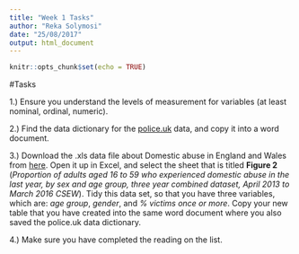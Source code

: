 ```yaml
---
title: "Week 1 Tasks"
author: "Reka Solymosi"
date: "25/08/2017"
output: html_document
---
```


```r
knitr::opts_chunk$set(echo = TRUE)
```

#Tasks


1.) Ensure you understand the levels of measurement for variables (at least nominal, ordinal, numeric). 

<!--
Qs:

The variable fear of crime is collected by asking people to respond to a question about how worried they are about becoming a victim of burglary. They can choose from the following answers: Very worried, Fairly worried, Not very worried, Not at all worried. 
This variable is
Nominal, Ordinal, Numeric


The variable trust in police is collected by asking people to respond to a question about how good of a job they believe police to be doing in their area. They can choose from the following answers: Very good job, Fairly good job, Not a very good job, Not at all a good job. 
This variable is
Nominal, Ordinal, Numeric


The variable gender is collected by asking people to respond to a question about whethery they are male or female.  
This variable is
Nominal, Ordinal, Numeric


The variable age is collected by asking people to respond to a question about which age categori they belong to: under 16, 16 - 25, 25 - 35, 35 - 45, 45 - 55, or 55 and over.  
This variable is
Nominal, Ordinal, Numeric


The variable ethnicity is collected by asking people to respond to a question about their ethnicity.  
This variable is
Nominal, Ordinal, Numeric


The population of a neighbourhood is measured using data from the 2011 UK census, which counted the number of people who live in each neighbourhood. The variable of the population of each neighbourhood is
Nominal, Ordinal, Numeric






-->


 2.) Find the data dictionary for the [police.uk](https://data.police.uk/) data, and copy it into a word document. 
 
 
  <!-- 
 
 Qs:
 
"Falls within" is a variable in the police.uk data set. What force does this variable record?
A: The force that provided the data about the crime. 
B: The force who first responded to the incident. 
C: The force who's juristriction the crime incident fell under.
D: The force who investigated the crime.


"Falls within" is a variable within the police.uk data set. At present, also the force that provided the data about the crime. This is currently being looked into and is likely to change in the near future. Is this True or False?
T/F

"Longitude and Latitude" are variables within the police.uk data set. What are these coordinates of?
A: the location where the 999 call was made
B: the location where the police officer noted in the crime report
C: the approximate location of a crime — not the exact place that it happened
D: the home address of the offender charged with the crime


"Longitude and Latitude" are variables within the police.uk data set. These coordinates provide an exact, point-level location of where the crime occurred, accurate to the nearest 5 meter radius. Is this True or False?
T/F



-->
 
 
 3.) Download the .xls data file about Domestic abuse in England and Wales from [here](https://www.ons.gov.uk/peoplepopulationandcommunity/crimeandjustice/datasets/domesticabuseinenglandandwalesbulletintables). Open it up in Excel, and select the sheet that is titled **Figure 2** (*Proportion of adults aged 16 to 59 who experienced domestic abuse in the last year, by sex and age group, three year combined dataset, April 2013 to March 2016 CSEW*). Tidy this data set, so that you have three variables, which are: *age group*, *gender*, and *% victims once or more*. Copy your new table that you have created into the same word document where you also saved the police.uk data dictionary.  
 
 <!-- 
 
 Qs:
 
What group (gender and age) were the least victimised, at 2.2%? (men 55 to 59)
What group (gender and age) were the most victimised, at 11.9%? (women 16 to 19)
What group (gender and age) were the second most victimised, at 9.2%? (women 20 to 24)
What group (gender and age) were the second least victimised, at 3.8%? (men 50 to 54)
How many observations (rows) are there in this data set? (18)
-->
 
 
4.) Make sure you have completed the reading on the list. 